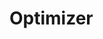 
# Optimizer

<Cards>
  <Card
    href="/docs/optimizer/cost-based-optimizations"
    title="Cost-based optimizations"
  />
  <Card href="/docs/optimizer/cost-in-explain" title="Cost in Explain" />
  <Card href="/docs/optimizer/pushdown" title="Pushdown" />
  <Card href="/docs/optimizer/statistics" title="Statistics" />
</Cards>
